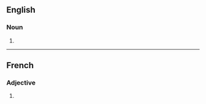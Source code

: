 ==English==

===Noun===
{{head|en|noun plural form}}

# {{plural of|ablative|lang=en}}

----

==French==

===Adjective===
{{head|fr|adjective form}}

# {{feminine plural of|ablatif|lang=fr}}